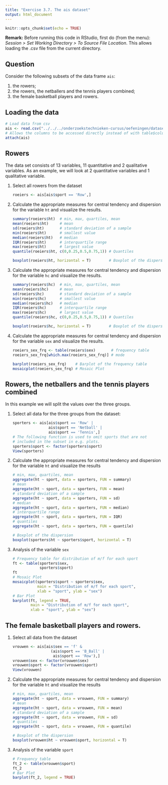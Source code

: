 ```yaml
---
title: "Exercise 3.7. The ais dataset"
output: html_document
---
```


```r
knitr::opts_chunk$set(echo = TRUE)
```

**Remark:** Before running this code in RStudio, first do (from the menu): *Session > Set Working Directory > To Source File Location*. This allows loading the .csv file from the current directory.

## Question

Consider the following subsets of the data frame `ais`:

1. the rowers;
2. the rowers, the netballers and the tennis players combined;
3. the female basketball players and rowers.

## Loading the data

```r
# Load data from csv
ais <- read.csv("../../../onderzoekstechnieken-cursus/oefeningen/datasets/ais.csv", sep = ",")
# Allows the columns to be accessed directly instead of with table$column notation
attach(ais)
```

## Rowers

The data set consists of 13 variables, 11 quantitative and 2 qualitative variables.
As an example, we will look at 2 quantitative variables and 1 qualitative variable.

1. Select all rowers from the dataset
    
    ```r
    roeiers <- ais[ais$sport == 'Row',]
    ```

2. Calculate the appropriate measures for central tendency and dispersion for the variable `ht` and visualize the results.

    ```r
    summary(roeiers$ht)  # min, max, quartiles, mean
    mean(roeiers$ht)     # mean
    sd(roeiers$ht)       # standard deviation of a sample
    min(roeiers$ht)      # smallest value
    median(roeiers$ht)   # median
    IQR(roeiers$ht)      # interquartile range
    max(roeiers$ht)      # largest value
    quantile(roeiers$ht, c(0,0.25,0.5,0.75,1)) # Quantiles
    
    boxplot(roeiers$ht, horizontal = T)        # Boxplot of the dispersion
    ```

3. Calculate the appropriate measures for central tendency and dispersion for the variable `hc` and visualize the results.

    ```r
    summary(roeiers$hc)  # min, max, quartiles, mean
    mean(roeiers$hc)     # mean
    sd(roeiers$hc)       # standard deviation of a sample
    min(roeiers$hc)      # smallest value
    median(roeiers$hc)   # median
    IQR(roeiers$hc)      # interquartile range
    max(roeiers$hc)      # largest value
    quantile(roeiers$hc, c(0,0.25,0.5,0.75,1)) # Quantiles
    
    boxplot(roeiers$hc, horizontal = T)        # Boxplot of the dispersion
    ```

4. Calculate the appropriate measures for central tendency and dispersion for the variable `sex` and visualize the results.

    ```r
    roeiers_sex_frq <- table(roeiers$sex)       # frequency table
    roeiers_sex_frq[which.max(roeiers_sex_frq)] # mode
    
    barplot(roeiers_sex_frq)    # Barplot of the frequency table
    mosaicplot(roeiers_sex_frq) # Mosaic Plot
    ```

## Rowers, the netballers and the tennis players combined

In this example we will split the values over the three groups.

1. Select all data for the three groups from the dataset:
    
    ```r
    sporters <- ais[ais$sport == 'Row' |
                    ais$sport == 'Netball' |
                    ais$sport == 'Tennis',]
    # The following function is used to omit sports that are not
    # included in the subset in e.g. plots.
    sporters$sport <- factor(sporters$sport)
    View(sporters)
    ```

2. Calculate the appropriate measures for central tendency and dispersion for the variable `ht` and visualize the results

    ```r
    # min, max, quartiles, mean
    aggregate(ht ~ sport, data = sporters, FUN = summary)
    # mean
    aggregate(ht ~ sport, data = sporters, FUN = mean)
    # standard deviation of a sample
    aggregate(ht ~ sport, data = sporters, FUN = sd)
    # median
    aggregate(ht ~ sport, data = sporters, FUN = median)
    # interquartile range
    aggregate(ht ~ sport, data = sporters, FUN = IQR)
    # quantiles
    aggregate(ht ~ sport, data = sporters, FUN = quantile)

    # Boxplot of the dispersion
    boxplot(sporters$ht ~ sporters$sport, horizontal = T)       
    ```

3. Analysis of the variable `sex`

    ```r
    # Frequency table for distribution of m/f for each sport
    ft <- table(sporters$sex, 
                sporters$sport)
    ft
    # Mosaic Plot
    mosaicplot(sporters$sport ~ sporters$sex,
               main = "Distribution of m/f for each sport",
               xlab = "sport", ylab = "sex")
    # Bar Plot
    barplot(ft, legend = TRUE,
            main = "Distribution of m/f for each sport",
            xlab = "sport", ylab = "sex")
    ```

## The female basketball players and rowers.

1. Select all data from the dataset
   
    ```r
    vrouwen <- ais[ais$sex == 'f' & 
                     (ais$sport == 'B_Ball' | 
                      ais$sport == 'Row'),]
    vrouwen$sex <- factor(vrouwen$sex)
    vrouwen$sport <- factor(vrouwen$sport)
    View(vrouwen)
    ```
    
2. Calculate the appropriate measures for central tendency and dispersion for the variable `ht` and visualize the results

    ```r
    # min, max, quartiles, mean
    aggregate(ht ~ sport, data = vrouwen, FUN = summary)
    # mean
    aggregate(ht ~ sport, data = vrouwen, FUN = mean)
    # standard deviation of a sample
    aggregate(ht ~ sport, data = vrouwen, FUN = sd)
    # quantiles
    aggregate(ht ~ sport, data = vrouwen, FUN = quantile)

    # Boxplot of the dispersion
    boxplot(vrouwen$ht ~ vrouwen$sport, horizontal = T)       
    ```

3. Analysis of the variable `sport`

    ```r
    # Frequency table
    ft_2 <- table(vrouwen$sport)
    ft_2
    # Bar Plot
    barplot(ft_2, legend = TRUE)
    ```

